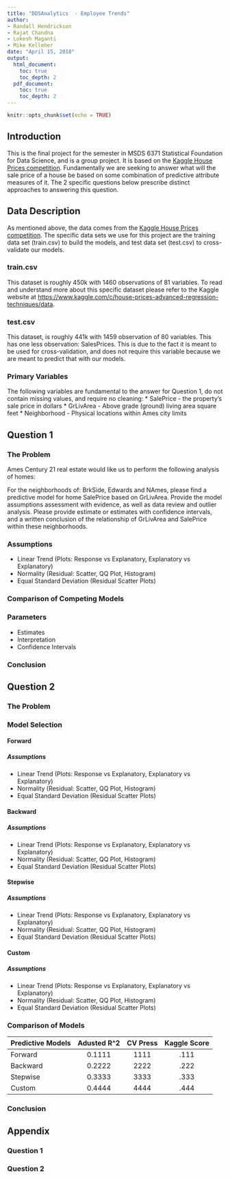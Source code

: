 ```yaml
---
title: "DDSAnalytics  - Employee Trends"
author:
- Randall Hendrickson
- Rajat Chandna
- Lokesh Maganti
- Mike Kelleher
date: "April 15, 2018"
output: 
  html_document:
    toc: true
    toc_depth: 2
  pdf_document:
    toc: true
    toc_depth: 2
---
```


```r
knitr::opts_chunk$set(echo = TRUE)
```

## Introduction

This is the final project for the semester in MSDS 6371 Statistical Foundation for Data Science, and is a group project.  It is based on the [Kaggle House Prices competition](https://www.kaggle.com/c/house-prices-advanced-regression-techniques).  Fundamentally we are seeking to answer what will the sale price of a house be based on some combination of predictive attribute measures of it.  The 2 specific questions below prescribe distinct approaches to answering this question.

## Data Description

As mentioned above, the data comes from the [Kaggle House Prices competition](https://www.kaggle.com/c/house-prices-advanced-regression-techniques).  The specific data sets we use for this project are the training data set (train.csv) to build the models, and test data set (test.csv) to cross-validate our models.

### train.csv

This dataset is roughly 450k with 1460 observations of 81 variables.  To read and understand more about this specific dataset please refer to the Kaggle website at [https://www.kaggle.com/c/house-prices-advanced-regression-techniques/data](https://www.kaggle.com/c/house-prices-advanced-regression-techniques/data).

### test.csv

This dataset, is roughly 441k with 1459 observation of 80 variables.  This has one less observation: SalesPrices.  This is due to the fact it is meant to be used for cross-validation, and does not require this variable because we are meant to predict that with our models.

### Primary Variables

The following variables are fundamental to the answer for Question 1, do not contain missing values, and require no cleaning:
* SalePrice - the property's sale price in dollars
* GrLivArea - Above grade (ground) living area square feet
* Neighborhood - Physical locations within Ames city limits

## Question 1

### The Problem

Ames Century 21 real estate would like us to perform the following analysis of homes:

For the neighborhoods of: BrkSide, Edwards and NAmes, please find a predictive model for home SalePrice based on GrLivArea.  Provide the model assumptions assessment with evidence, as well as data review and outlier analysis.  Please provide estimate or estimates with confidence intervals, and a written conclusion of the relationship of GrLivArea and SalePrice within these neighborhoods.

### Assumptions
* Linear Trend (Plots: Response vs Explanatory, Explanatory vs Explanatory)
* Normality (Residual: Scatter, QQ Plot, Histogram)
* Equal Standard Deviation (Residual Scatter Plots)

### Comparison of Competing Models

### Parameters
* Estimates
* Interpretation
* Confidence Intervals

### Conclusion

## Question 2

### The Problem

### Model Selection

#### Forward

##### Assumptions
* Linear Trend (Plots: Response vs Explanatory, Explanatory vs Explanatory)
* Normality (Residual: Scatter, QQ Plot, Histogram)
* Equal Standard Deviation (Residual Scatter Plots)

#### Backward

##### Assumptions
* Linear Trend (Plots: Response vs Explanatory, Explanatory vs Explanatory)
* Normality (Residual: Scatter, QQ Plot, Histogram)
* Equal Standard Deviation (Residual Scatter Plots)

#### Stepwise

##### Assumptions
* Linear Trend (Plots: Response vs Explanatory, Explanatory vs Explanatory)
* Normality (Residual: Scatter, QQ Plot, Histogram)
* Equal Standard Deviation (Residual Scatter Plots)

#### Custom

##### Assumptions
* Linear Trend (Plots: Response vs Explanatory, Explanatory vs Explanatory)
* Normality (Residual: Scatter, QQ Plot, Histogram)
* Equal Standard Deviation (Residual Scatter Plots)

### Comparison of Models
| Predictive Models | Adusted R^2 | CV Press | Kaggle Score |
|-------------------|:-----------:|:--------:|:------------:|
| Forward           | 0.1111      | 1111     | .111         |
| Backward          | 0.2222      | 2222     | .222         |
| Stepwise          | 0.3333      | 3333     | .333         |
| Custom            | 0.4444      | 4444     | .444         |

### Conclusion

## Appendix

### Question 1

### Question 2
